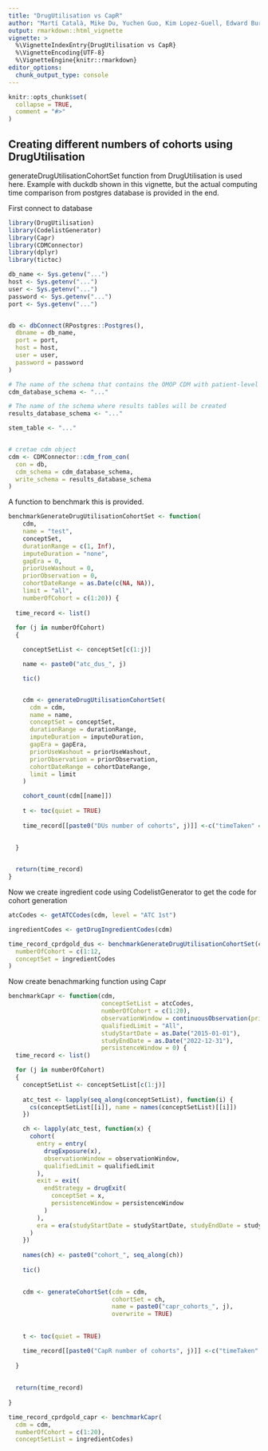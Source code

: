 ```yaml
---
title: "DrugUtilisation vs CapR"
author: "Martí Català, Mike Du, Yuchen Guo, Kim Lopez-Guell, Edward Burn, Xintong Li"
output: rmarkdown::html_vignette
vignette: >
  %\VignetteIndexEntry{DrugUtilisation vs CapR}
  %\VignetteEncoding{UTF-8}
  %\VignetteEngine{knitr::rmarkdown}
editor_options: 
  chunk_output_type: console
---
```

  
```r
knitr::opts_chunk$set(
  collapse = TRUE,
  comment = "#>"
)
```
## Creating different numbers of cohorts using DrugUtilisation

generateDrugUtilisationCohortSet function from DrugUtilisation is used here. Example with duckdb shown in this vignette, but the actual computing time comparison from postgres database is provided in the end.

First connect to database
```r
library(DrugUtilisation)
library(CodelistGenerator)
library(Capr)
library(CDMConnector)
library(dplyr)
library(tictoc)

db_name <- Sys.getenv("...")
host <- Sys.getenv("...")
user <- Sys.getenv("...")
password <- Sys.getenv("...")
port <- Sys.getenv("...")


db <- dbConnect(RPostgres::Postgres(),
  dbname = db_name,
  port = port,
  host = host,
  user = user,
  password = password
)

# The name of the schema that contains the OMOP CDM with patient-level data
cdm_database_schema <- "..."

# The name of the schema where results tables will be created
results_database_schema <- "..."

stem_table <- "..."


# cretae cdm object
cdm <- CDMConnector::cdm_from_con(
  con = db,
  cdm_schema = cdm_database_schema,
  write_schema = results_database_schema
)

```

A function to benchmark this is provided.
```r

benchmarkGenerateDrugUtilisationCohortSet <- function(
    cdm,
    name = "test",
    conceptSet,
    durationRange = c(1, Inf),
    imputeDuration = "none",
    gapEra = 0,
    priorUseWashout = 0,
    priorObservation = 0,
    cohortDateRange = as.Date(c(NA, NA)),
    limit = "all",
    numberOfCohort = c(1:20)) {
  
  time_record <- list()
  
  for (j in numberOfCohort)
  {

    conceptSetList <- conceptSet[c(1:j)]

    name <- paste0("atc_dus_", j)

    tic()


    cdm <- generateDrugUtilisationCohortSet(
      cdm = cdm,
      name = name,
      conceptSet = conceptSet,
      durationRange = durationRange,
      imputeDuration = imputeDuration,
      gapEra = gapEra,
      priorUseWashout = priorUseWashout,
      priorObservation = priorObservation,
      cohortDateRange = cohortDateRange,
      limit = limit
    )

    cohort_count(cdm[[name]])
    
    t <- toc(quiet = TRUE)
  
    time_record[[paste0("DUs number of cohorts", j)]] <-c("timeTaken" = as.numeric(t$toc - t$tic))
  

  }
  

  return(time_record)
}
```

Now we create ingredient code using CodelistGenerator to get the code for cohort generation
```r
atcCodes <- getATCCodes(cdm, level = "ATC 1st")

ingredientCodes <- getDrugIngredientCodes(cdm)

time_record_cprdgold_dus <- benchmarkGenerateDrugUtilisationCohortSet(cdm,
  numberOfCohort = c(1:12,
  conceptSet = ingredientCodes
)

```

Now create benachmarking function using Capr


```r


benchmarkCapr <- function(cdm,
                          conceptSetList = atcCodes,
                          numberOfCohort = c(1:20),
                          observationWindow = continuousObservation(priorDays = 365),
                          qualifiedLimit = "All",
                          studyStartDate = as.Date("2015-01-01"),
                          studyEndDate = as.Date("2022-12-31"),
                          persistenceWindow = 0) {
  time_record <- list()

  for (j in numberOfCohort)
  {
    conceptSetList <- conceptSetList[c(1:j)]
    
    atc_test <- lapply(seq_along(conceptSetList), function(i) {
      cs(conceptSetList[[i]], name = names(conceptSetList)[[i]])
    })

    ch <- lapply(atc_test, function(x) {
      cohort(
        entry = entry(
          drugExposure(x),
          observationWindow = observationWindow,
          qualifiedLimit = qualifiedLimit
        ),
        exit = exit(
          endStrategy = drugExit(
            conceptSet = x,
            persistenceWindow = persistenceWindow
          )
        ),
        era = era(studyStartDate = studyStartDate, studyEndDate = studyEndDate)
      )
    })
    
    names(ch) <- paste0("cohort_", seq_along(ch))
    
    tic()

    
    cdm <- generateCohortSet(cdm = cdm,
                             cohortSet = ch, 
                             name = paste0("capr_cohorts_", j),
                             overwrite = TRUE)
  
    
    t <- toc(quiet = TRUE)

    time_record[[paste0("CapR number of cohorts", j)]] <-c("timeTaken" = as.numeric(t$toc - t$tic))
  
  }
  
  
  return(time_record)
  
}

time_record_cprdgold_capr <- benchmarkCapr(
  cdm = cdm,
  numberOfCohort = c(1:20),
  conceptSetList = ingredientCodes)

```

